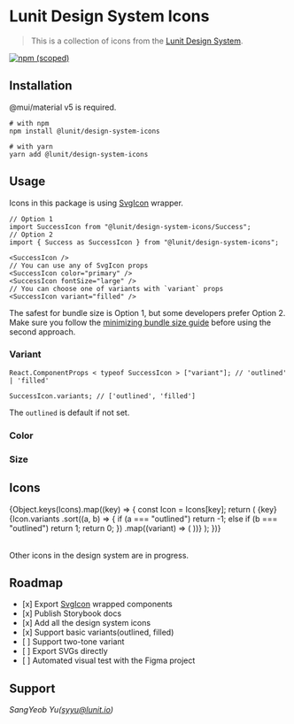 
<Meta of={IconStories} />

# Lunit Design System Icons

> This is a collection of icons from the [Lunit Design System](https://www.figma.com/file/ygzUKBGrGxEYzkhUwoOC3U/Lunit-Design-System?node-id=4604%3A96681).

[![npm (scoped)](https://img.shields.io/npm/v/@lunit/design-system-icons)](https://www.npmjs.com/package/@lunit/design-system-icons)

## Installation

@mui/material v5 is required.

```shell
# with npm
npm install @lunit/design-system-icons

# with yarn
yarn add @lunit/design-system-icons
```

## Usage

Icons in this package is using [SvgIcon](https://mui.com/components/icons/#svgicon) wrapper.

```tsx
// Option 1
import SuccessIcon from "@lunit/design-system-icons/Success";
// Option 2
import { Success as SuccessIcon } from "@lunit/design-system-icons";

<SuccessIcon />
// You can use any of SvgIcon props
<SuccessIcon color="primary" />
<SuccessIcon fontSize="large" />
// You can choose one of variants with `variant` props
<SuccessIcon variant="filled" />
```

The safest for bundle size is Option 1, but some developers prefer Option 2. Make sure you follow the [minimizing bundle size guide](https://mui.com/material-ui/guides/minimizing-bundle-size/#option-2) before using the second approach.

### Variant

<Canvas of={IconStories.Variant} />

```tsx
React.ComponentProps < typeof SuccessIcon > ["variant"]; // 'outlined' | 'filled'

SuccessIcon.variants; // ['outlined', 'filled']
```

The `outlined` is default if not set.

### Color

<Canvas>
  <Story of={IconStories.Color} />
</Canvas>

### Size

<Canvas>
  <Story of={IconStories.Size} />
</Canvas>

## Icons

<Table size="small" sx={{ maxWidth: 480, color: "text.primary" }}>
  <TableBody>
    {Object.keys(Icons).map((key) => {
      const Icon = Icons[key];
      return (
        <TableRow key={key}>
          <TableCell>
            <Typography>{key}</Typography>
          </TableCell>
          <TableCell>
            {Icon.variants
              .sort((a, b) => {
                if (a === "outlined") return -1;
                else if (b === "outlined") return 1;
                return 0;
              })
              .map((variant) => (
                <span
                  key={Icon.displayName + variant}
                  title={`${Icon.displayName} ${variant}`}
                >
                  <Icon variant={variant} />
                </span>
              ))}
          </TableCell>
        </TableRow>
      );
    })}
  </TableBody>
</Table>

Other icons in the design system are in progress.

## Roadmap

- \[x] Export [SvgIcon](https://mui.com/components/icons/#svgicon) wrapped components
- \[x] Publish Storybook docs
- \[x] Add all the design system icons
- \[x] Support basic variants(outlined, filled)
- \[ ] Support two-tone variant
- \[ ] Export SVGs directly
- \[ ] Automated visual test with the Figma project

## Support

_SangYeob Yu(syyu@lunit.io)_
